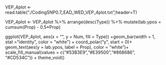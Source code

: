 VEP_4plot <- read.table("./CodingSNP0.7_EAD_WED_VEP_4plot.txt",header=T)

VEP_4plot <- VEP_4plot %>% arrange(desc(Type)) %>% mutate(lab.ypos = cumsum(Prop) - 0.5*Prop)


ggplot(VEP_4plot, aes(x = "", y = Num, fill = Type)) +geom_bar(width = 1, stat = "identity", color = "white") + coord_polar("y", start = 0)+ geom_text(aes(y = lab.ypos, label = Prop), color = "white")+ scale_fill_manual(values = c("#53B3E9","#E39500","#868686", "#CD534C")) +  theme_void()
